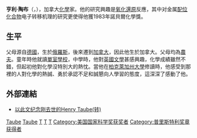 {{Infobox scientist  
|name        = 亨利·陶布<br>Henry Taube
|image       = DrHenryTaube.jpg
|birth_date  = {{birth date|1915|11|30}}
|birth_place = {{flag|Canada}}[[薩克其萬省|薩克其萬省]]{{le|諾伊多夫 (加拿大)|Neudorf, Saskatchewan|諾伊多夫}}
|residence   = {{flag|Canada}}
|nationality = {{flag|Canada}}<br>{{USA}}
|death_date  = {{death date and age|2005|11|16|1915|11|30}}
|death_place ={{USA}}[[加利福尼亞州|加利福尼亞州]][[帕羅奧圖_(加利福尼亞州)|帕羅奧圖]]
|field       = 
|work_institution  = [[康乃爾大學|康乃爾大學]]<br>[[芝加哥大学|芝加哥大学]]<br>[[史丹佛大學|史丹佛大學]]
|alma_mater        = [[萨斯喀彻温大学|萨斯喀彻温大学]]<br>[[加州大學柏克萊分校|加州大學柏克萊分校]]
|doctoral_advisor  = 
|known_for   = [[混合架態化合物|混合架態化合物]]
|prizes      = [[诺贝尔化学奖|诺贝尔化学奖]]（1983年）<br>[[普利斯特里奖|普利斯特里奖]]（1985年）
|religion    = 
|footnotes   =
}}


'''亨利·陶布'''（{{lang-de|'''Henry Taube'''}}，{{bd|1915年|11月30日|2005年|11月16日|catIdx=Taube}}），加拿大[[化學|化學]]家。他的研究興趣是[[氧化還原|氧化還原]]反應，其中对金属[[配位化合物|配位化合物]]电子转移机理的研究更使得他獲1983年諾貝爾化學獎。

== 生平 ==
父母源自[[德國|德國]]，生於[[俄羅斯|俄羅斯]]，後來遷到[[加拿大|加拿大]]，因此他生於加拿大。父母均為[[農夫|農夫]]。童年時他就讀[[單室學校|單室學校]]，中學時，他對[[英國文學|英國文學]]甚感興趣，化學成績雖然不錯，但起初他對化學沒特別大的熱忱。當他在[[柏克萊加州大學|柏克萊加州大學]]修讀時，他感受到那裡的人對化學的熱誠、勇於承認不足和誠懇向人學習的態度，這深深了感動了他。

==外部連結==
* [http://biochemater.bokee.com/3654735.html 以此文纪念刚去世的Henry Taube(转)] {{Wayback|url=http://biochemater.bokee.com/3654735.html |date=20160304113410 }}

{{诺贝尔化学奖获得者 (1976年－2000年)}}
{{Winners of the National Medal of Science|physical}}{{普里斯特利奖章获得者}}{{Authority control}}
[[Category:美国化学家|Taube]]
[[Category:诺贝尔化学奖获得者|Taube]]
[[Category:移民美國的加拿大人|T]]
[[Category:萨斯喀彻温大学校友|T]]
[[Category:加利福尼亞大學柏克萊分校校友|T]]
[[Category:美国国家科学奖获奖者|Category:美国国家科学奖获奖者]]
[[Category:普里斯特利奖章获得者|Category:普里斯特利奖章获得者]]